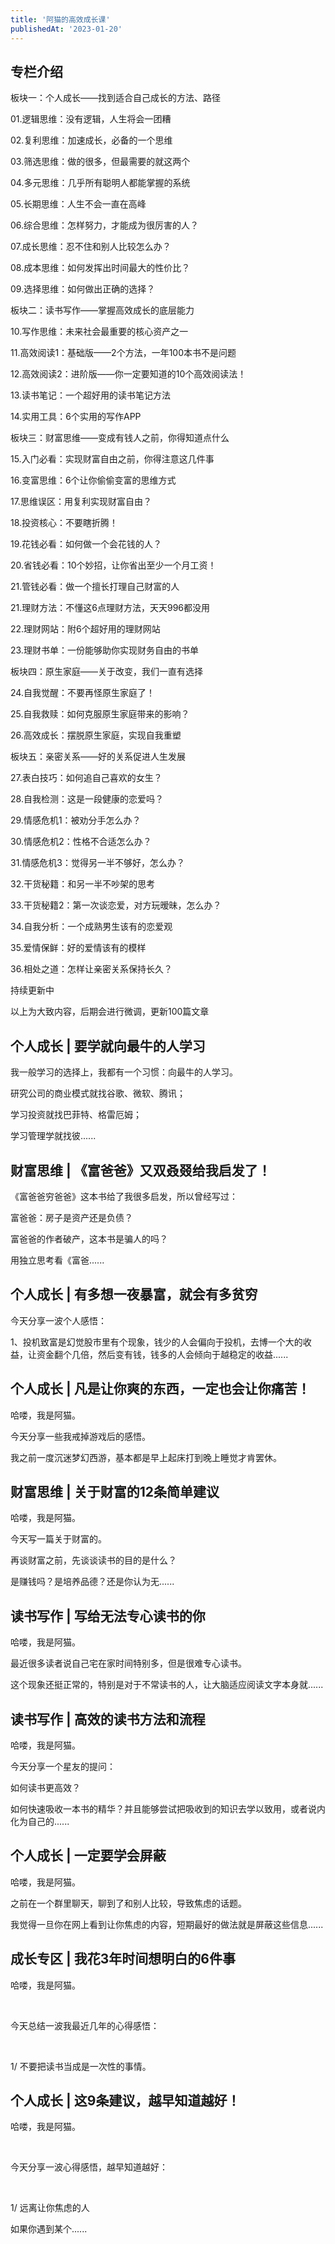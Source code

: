 ```yaml
---
title: '阿猫的高效成长课'
publishedAt: '2023-01-20'
---
```


## 专栏介绍

板块一：个人成长——找到适合自己成长的方法、路径

01.逻辑思维：没有逻辑，人生将会一团糟

02.复利思维：加速成长，必备的一个思维

03.筛选思维：做的很多，但最需要的就这两个

04.多元思维：几乎所有聪明人都能掌握的系统

05.长期思维：人生不会一直在高峰

06.综合思维：怎样努力，才能成为很厉害的人？

07.成长思维：忍不住和别人比较怎么办？

08.成本思维：如何发挥出时间最大的性价比？

09.选择思维：如何做出正确的选择？

板块二：读书写作——掌握高效成长的底层能力

10.写作思维：未来社会最重要的核心资产之一

11.高效阅读1：基础版——2个方法，一年100本书不是问题

12.高效阅读2：进阶版——你一定要知道的10个高效阅读法！

13.读书笔记：一个超好用的读书笔记方法

14.实用工具：6个实用的写作APP

板块三：财富思维——变成有钱人之前，你得知道点什么

15.入门必看：实现财富自由之前，你得注意这几件事

16.变富思维：6个让你偷偷变富的思维方式

17.思维误区：用复利实现财富自由？

18.投资核心：不要瞎折腾！

19.花钱必看：如何做一个会花钱的人？

20.省钱必看：10个妙招，让你省出至少一个月工资！

21.管钱必看：做一个擅长打理自己财富的人

21.理财方法：不懂这6点理财方法，天天996都没用

22.理财网站：附6个超好用的理财网站

23.理财书单：一份能够助你实现财务自由的书单

板块四：原生家庭——关于改变，我们一直有选择

24.自我觉醒：不要再怪原生家庭了！

25.自我救赎：如何克服原生家庭带来的影响？

26.高效成长：摆脱原生家庭，实现自我重塑

板块五：亲密关系——好的关系促进人生发展

27.表白技巧：如何追自己喜欢的女生？

28.自我检测：这是一段健康的恋爱吗？

29.情感危机1：被劝分手怎么办？

30.情感危机2：性格不合适怎么办？

31.情感危机3：觉得另一半不够好，怎么办？

32.干货秘籍：和另一半不吵架的思考

33.干货秘籍2：第一次谈恋爱，对方玩暧昧，怎么办？

34.自我分析：一个成熟男生该有的恋爱观

35.爱情保鲜：好的爱情该有的模样

36.相处之道：怎样让亲密关系保持长久？

持续更新中

以上为大致内容，后期会进行微调，更新100篇文章



## 个人成长 | 要学就向最牛的人学习
我一般学习的选择上，我都有一个习惯：向最牛的人学习。

研究公司的商业模式就找谷歌、微软、腾讯；

学习投资就找巴菲特、格雷厄姆；

学习管理学就找彼......

## 财富思维 | 《富爸爸》又双叒叕给我启发了！
《富爸爸穷爸爸》这本书给了我很多启发，所以曾经写过： 

富爸爸：房子是资产还是负债？

富爸爸的作者破产，这本书是骗人的吗？ 

用独立思考看《富爸......

## 个人成长 | 有多想一夜暴富，就会有多贫穷
今天分享一波个人感悟：

1、投机致富是幻觉股市里有个现象，钱少的人会偏向于投机，去博一个大的收益，让资金翻个几倍，然后变有钱，钱多的人会倾向于越稳定的收益......

## 个人成长 | 凡是让你爽的东西，一定也会让你痛苦！
哈喽，我是阿猫。

今天分享一些我戒掉游戏后的感悟。

我之前一度沉迷梦幻西游，基本都是早上起床打到晚上睡觉才肯罢休。 



## 财富思维 | 关于财富的12条简单建议
哈喽，我是阿猫。

今天写一篇关于财富的。

再谈财富之前，先谈谈读书的目的是什么？

是赚钱吗？是培养品德？还是你认为无......

## 读书写作 | 写给无法专心读书的你
哈喽，我是阿猫。

最近很多读者说自己宅在家时间特别多，但是很难专心读书。

这个现象还挺正常的，特别是对于不常读书的人，让大脑适应阅读文字本身就......

## 读书写作 | 高效的读书方法和流程
哈喽，我是阿猫。

今天分享一个星友的提问：

如何读书更高效？

如何快速吸收一本书的精华？并且能够尝试把吸收到的知识去学以致用，或者说内化为自己的......

## 个人成长 | 一定要学会屏蔽
哈喽，我是阿猫。

之前在一个群里聊天，聊到了和别人比较，导致焦虑的话题。

我觉得一旦你在网上看到让你焦虑的内容，短期最好的做法就是屏蔽这些信息......

## 成长专区 | 我花3年时间想明白的6件事
哈喽，我是阿猫。

 

今天总结一波我最近几年的心得感悟：

 

1/ 不要把读书当成是一次性的事情。



## 个人成长 | 这9条建议，越早知道越好！
哈喽，我是阿猫。

 

今天分享一波心得感悟，越早知道越好：

 

1/ 远离让你焦虑的人 

如果你遇到某个......

